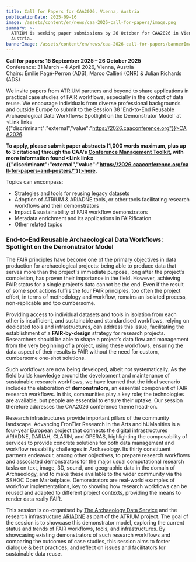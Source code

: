 ```yaml
---
title: Call for Papers for CAA2026, Vienna, Austria
publicationDate: 2025-09-16
image: /assets/content/en/news/caa-2026-call-for-papers/image.png
summary: >-
  ATRIUM is seeking paper submissions by 26 October for CAA2026 in Vienna,
  Austria.
bannerImage: /assets/content/en/news/caa-2026-call-for-papers/bannerImage.jpg
---
```

**Call for papers: 15 September 2025 – 26 October 2025**\
Conference: 31 March – 4 April 2026, Vienna, Austria\
Chairs: Émilie Pagé-Perron (ADS), Marco Callieri (CNR) & Julian Richards (ADS)

We invite papers from ATRIUM partners and beyond to share applications in practical case studies of FAIR workflows, especially in the context of data reuse. We encourage individuals from diverse professional backgrounds and outside Europe to submit to the Session 38 'End-to-End Reusable Archaeological Data Workflows: Spotlight on the Demonstrator Model' at <Link link={{"discriminant":"external","value":"https://2026.caaconference.org"}}>CAA2026</Link>.&#x20;

<Figure src="/assets/content/en/news/caa-2026-call-for-papers/atrium-caa-2026-session-flyer.jpg" alt="An e-flyer inviting papers for CAA 2026 in red and beige with a big ATRIUM logo on the right-hand side. On the left-hand side, there is a summary of the sessions and invited topics. " alignment="stretch">

</Figure>

**To apply, please submit paper abstracts (1,000 words maximum, plus up to 3 citations) through the CAA's [Conference Management Toolkit](https://cmt3.research.microsoft.com/User/Login?ReturnUrl=%2FCAA2025), with more information found <Link link={{"discriminant":"external","value":"https://2026.caaconference.org/call-for-papers-and-posters/"}}>here</Link>.**&#x20;

Topics can encompass: 

* Strategies and tools for reusing legacy datasets
* Adoption of ATRIUM & ARIADNE tools, or other tools facilitating research workflows and their demonstrators
* Impact & sustainability of FAIR workflow demonstrators 
* Metadata enrichment and its applications in FAIRification
* Other related topics

### **End-to-End Reusable Archaeological Data Workflows: Spotlight on the Demonstrator Model**

The FAIR principles have become one of the primary objectives in data production for archaeological projects: being able to produce data that serves more than the project's immediate purpose, long after the project’s completion, has proven their importance in the field. However, achieving FAIR status for a single project’s data cannot be the end. Even if the result of some spot actions fulfils the four FAIR principles, too often the project effort, in terms of methodology and workflow, remains an isolated process, non-replicable and too cumbersome.

Providing access to individual datasets and tools in isolation from each other is insufficient, and sustainable and standardised workflows, relying on dedicated tools and infrastructures, can address this issue, facilitating the establishment of a **FAIR-by-design** strategy for research projects. Researchers should be able to shape a project’s data flow and management from the very beginning of a project, using these workflows, ensuring the data aspect of their results is FAIR without the need for custom, cumbersome one-shot solutions. 

Such workflows are now being developed, albeit not systematically. As the field builds knowledge around the development and maintenance of sustainable research workflows, we have learned that the ideal scenario includes the elaboration of **demonstrators**, an essential component of FAIR research workflows. In this, communities play a key role; the technologies are available, but people are essential to ensure their uptake. Our session therefore addresses the CAA2026 conference theme head-on.

Research infrastructures provide important pillars of the community landscape. Advancing FronTier Research In the Arts and hUManities is a four-year European project that connects the digital infrastructures ARIADNE, DARIAH, CLARIN, and OPERAS, highlighting the composability of services to provide concrete solutions for both data management and workflow reusability challenges in Archaeology. Its thirty constituent partners endeavour, among other objectives, to prepare research workflows and associated demonstrators for the major usual computational research tasks on text, image, 3D, sound, and geographic data in the domain of Archaeology, and to make these available to the wider community via the SSHOC Open Marketplace. Demonstrators are real-world examples of workflow implementations, key to showing how research workflows can be reused and adapted to different project contexts, providing the means to render data really FAIR.

This session is co-organised by [The Archaeology Data Service]([https://archaeologydataservice.ac.uk/]\(https://archaeologydataservice.ac.uk/\)) and the research infrastructure [ARIADNE](https://www.ariadne-research-infrastructure.eu) as part of the ATRIUM project. The goal of the session is to showcase this demonstrator model, exploring the current status and trends of FAIR workflows, tools, and infrastructures. By showcasing existing demonstrators of such research workflows and comparing the outcomes of case studies, this session aims to foster dialogue & best practices, and reflect on issues and facilitators for sustainable data reuse.

<Figure src="/assets/content/en/news/caa-2026-call-for-papers/screenshot-2025-09-16-at-10.01.31.png" alignment="stretch">

</Figure>

